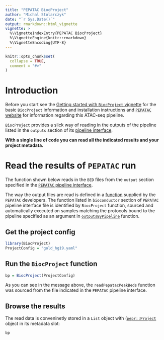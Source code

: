 ```yaml
---
title: "PEPATAC BiocProject"
author: "Michal Stolarczyk"
date: "`r Sys.Date()`"
output: rmarkdown::html_vignette
vignette: >
  %\VignetteIndexEntry{PEPATAC BiocProject}
  %\VignetteEngine{knitr::rmarkdown}
  %\VignetteEncoding{UTF-8}
---
```



```r
knitr::opts_chunk$set(
  collapse = TRUE,
  comment = "#>"
)
```

# Introduction

Before you start see the [Getting started with `BiocProject` vignette](http://code.databio.org/BiocProject/articles/vignette1getStarted.html) for the basic `BiocProject` information and installation instructions and [`PEPATAC` website](http://pepatac.databio.org) for information regarding this ATAC-seq pipeline.

`BiocProject` provides a slick way of reading in the outputs of the pipeline listed in the `outputs` section of its [pipeline interface](http://code.databio.org/looper/pipeline-interface/). 

__With a single line of code you can read all the indicated results and your project metadata.__

# Read the results of `PEPATAC` run

The function shown below reads in the `BED` files from the `output` section specified in the [`PEPATAC` pipeline interface](https://github.com/databio/pepatac/blob/master/pipeline_interface.yaml).

The way the output files are read is defined in a [function](https://github.com/databio/pepatac/blob/master/BiocProject/readPepatacPeakBeds.R) supplied by the `PEPATAC` developers. The function listed in `bioconductor` section of `PEPATAC` pipeline interface file is identified by `BiocProject` function, sourced and automatically executed on samples matching the protocols bound to the pipeline specified as an argument in [`outputsByPipeline`](http://code.databio.org/BiocProject/reference/outputsByPipeline.html) function.

## Get the project config

```r
library(BiocProject)
ProjectConfig = "gold_hg19.yaml"
```

## Run the `BiocProject` function

```r
bp = BiocProject(ProjectConfig)
```

As you can see in the message above, the `readPepatacPeakBeds` function was sourced from the file indicated in the `PEPATAC` pipeline interface.

## Browse the results

The read data is conveninetly stored in a `List` object with ([`pepr::Project`](http://code.databio.org/pepr/reference/Project-class.html) object in its metadata slot:

```r
bp
```